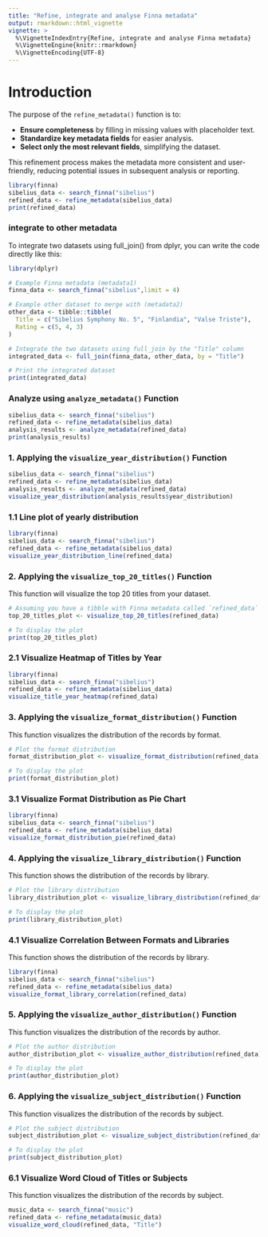 ```yaml
---
title: "Refine, integrate and analyse Finna metadata"
output: rmarkdown::html_vignette
vignette: >
  %\VignetteIndexEntry{Refine, integrate and analyse Finna metadata}
  %\VignetteEngine{knitr::rmarkdown}
  %\VignetteEncoding{UTF-8}
---
```


# Introduction

The purpose of the ` refine_metadata()` function is to:

- **Ensure completeness** by filling in missing values with placeholder text.
- **Standardize key metadata fields** for easier analysis.
- **Select only the most relevant fields**, simplifying the dataset.

This refinement process makes the metadata more consistent and user-friendly, reducing potential issues in subsequent analysis or reporting.


```r
library(finna)
sibelius_data <- search_finna("sibelius")
refined_data <- refine_metadata(sibelius_data)
print(refined_data)
```

### **integrate to other metadata **
To integrate two datasets using full_join() from dplyr, you can write the code directly like this:

```r
library(dplyr)

# Example Finna metadata (metadata1)
finna_data <- search_finna("sibelius",limit = 4)

# Example other dataset to merge with (metadata2)
other_data <- tibble::tibble(
  Title = c("Sibelius Symphony No. 5", "Finlandia", "Valse Triste"),
  Rating = c(5, 4, 3)
)

# Integrate the two datasets using full_join by the "Title" column
integrated_data <- full_join(finna_data, other_data, by = "Title")

# Print the integrated dataset
print(integrated_data)

```


### **Analyze using ` analyze_metadata()` Function**

```r
sibelius_data <- search_finna("sibelius")
refined_data <- refine_metadata(sibelius_data)
analysis_results <- analyze_metadata(refined_data)
print(analysis_results)
```

### 1. **Applying the `visualize_year_distribution()` Function**

```r
sibelius_data <- search_finna("sibelius")
refined_data <- refine_metadata(sibelius_data)
analysis_results <- analyze_metadata(refined_data)
visualize_year_distribution(analysis_results$year_distribution)
```

### 1.1 Line plot of yearly distribution
```r
library(finna)
sibelius_data <- search_finna("sibelius")
refined_data <- refine_metadata(sibelius_data)
visualize_year_distribution_line(refined_data)
```

### 2. **Applying the `visualize_top_20_titles()` Function**

This function will visualize the top 20 titles from your dataset.

```r
# Assuming you have a tibble with Finna metadata called `refined_data`
top_20_titles_plot <- visualize_top_20_titles(refined_data)

# To display the plot
print(top_20_titles_plot)
```

### 2.1 Visualize Heatmap of Titles by Year
```r
library(finna)
sibelius_data <- search_finna("sibelius")
refined_data <- refine_metadata(sibelius_data)
visualize_title_year_heatmap(refined_data)
```

### 3. **Applying the `visualize_format_distribution()` Function**

This function visualizes the distribution of the records by format.

```r
# Plot the format distribution
format_distribution_plot <- visualize_format_distribution(refined_data)

# To display the plot
print(format_distribution_plot)
```

### 3.1 Visualize Format Distribution as Pie Chart

```r
library(finna)
sibelius_data <- search_finna("sibelius")
refined_data <- refine_metadata(sibelius_data)
visualize_format_distribution_pie(refined_data)
```

### 4. **Applying the `visualize_library_distribution()` Function**

This function shows the distribution of the records by library.

```r
# Plot the library distribution
library_distribution_plot <- visualize_library_distribution(refined_data)

# To display the plot
print(library_distribution_plot)
```
### 4.1 **Visualize Correlation Between Formats and Libraries**

This function shows the distribution of the records by library.

```r
library(finna)
sibelius_data <- search_finna("sibelius")
refined_data <- refine_metadata(sibelius_data)
visualize_format_library_correlation(refined_data)
```


### 5. **Applying the `visualize_author_distribution()` Function**

This function visualizes the distribution of the records by author.

```r
# Plot the author distribution
author_distribution_plot <- visualize_author_distribution(refined_data)

# To display the plot
print(author_distribution_plot)
```

### 6. **Applying the `visualize_subject_distribution()` Function**

This function visualizes the distribution of the records by subject.

```r
# Plot the subject distribution
subject_distribution_plot <- visualize_subject_distribution(refined_data)

# To display the plot
print(subject_distribution_plot)
```
### 6.1 **Visualize Word Cloud of Titles or Subjects**

This function visualizes the distribution of the records by subject.

```r
music_data <- search_finna("music")
refined_data <- refine_metadata(music_data)
visualize_word_cloud(refined_data, "Title")
```
